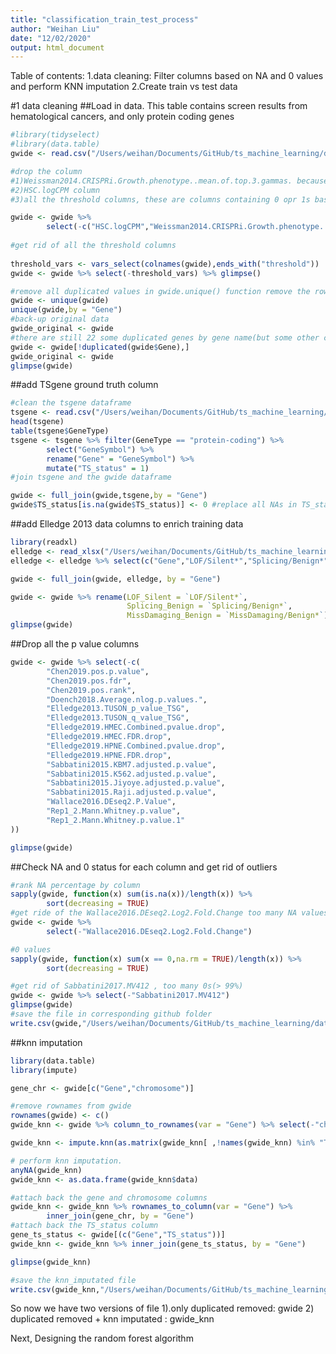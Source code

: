 ```yaml
---
title: "classification_train_test_process"
author: "Weihan Liu"
date: "12/02/2020"
output: html_document
---
```


Table of contents:
1.data cleaning: Filter columns based on NA and 0 values and perform KNN imputation
2.Create train vs test data


#1 data cleaning
##Load in data. This table contains screen results from hematological cancers, and only protein coding genes
```r
#library(tidyselect)
#library(data.table)
gwide <- read.csv("/Users/weihan/Documents/GitHub/ts_machine_learning/data/gwide_hema_classification/gwide.csv", stringsAsFactors = FALSE)

#drop the column 
#1)Weissman2014.CRISPRi.Growth.phenotype..mean.of.top.3.gammas. because most of the values are underpowered to detect tumor suppressors in CRISPRi screen, 
#2)HSC.logCPM column
#3)all the threshold columns, these are columns containing 0 opr 1s based on our judgement of whether they pass the thrshold

gwide <- gwide %>% 
        select(-c("HSC.logCPM","Weissman2014.CRISPRi.Growth.phenotype..mean.of.top.3.gammas.","X","X.1","X.2","GeneID"))
                    
#get rid of all the threshold columns
 
threshold_vars <- vars_select(colnames(gwide),ends_with("threshold"))
gwide <- gwide %>% select(-threshold_vars) %>% glimpse()

#remove all duplicated values in gwide.unique() function remove the rows whose all columns are identical(because I didn't specify "by =" here, so the removal of duplicated rows are based on all columns)
gwide <- unique(gwide)
unique(gwide,by = "Gene") 
#back-up original data
gwide_original <- gwide
#there are still 22 some duplicated genes by gene name(but some other columns differ, so they didn't get removed in the previous command, so let's do another round of removing duplicate by Gene name
gwide <- gwide[!duplicated(gwide$Gene),]
gwide_original <- gwide
glimpse(gwide)
```

##add TSgene ground truth column
```r
#clean the tsgene dataframe
tsgene <- read.csv("/Users/weihan/Documents/GitHub/ts_machine_learning/data/gwide_hema_classification/TSGene_all.csv",stringsAsFactors = FALSE)
head(tsgene)
table(tsgene$GeneType)
tsgene <- tsgene %>% filter(GeneType == "protein-coding") %>% 
        select("GeneSymbol") %>%
        rename("Gene" = "GeneSymbol") %>%
        mutate("TS_status" = 1)
#join tsgene and the gwide dataframe

gwide <- full_join(gwide,tsgene,by = "Gene")
gwide$TS_status[is.na(gwide$TS_status)] <- 0 #replace all NAs in TS_status column with 0s
```

##add Elledge 2013 data columns to enrich training data
```r
library(readxl)
elledge <- read_xlsx("/Users/weihan/Documents/GitHub/ts_machine_learning/data/gwide_hema_classification/elledge2013supplement.xlsx")
elledge <- elledge %>% select(c("Gene","LOF/Silent*","Splicing/Benign*","MissDamaging/Benign*"))

gwide <- full_join(gwide, elledge, by = "Gene")

gwide <- gwide %>% rename(LOF_Silent = `LOF/Silent*`,
                          Splicing_Benign = `Splicing/Benign*`,
                          MissDamaging_Benign = `MissDamaging/Benign*`)
glimpse(gwide)
```

##Drop all the p value columns
```r
gwide <- gwide %>% select(-c(
        "Chen2019.pos.p.value",
        "Chen2019.pos.fdr",
        "Chen2019.pos.rank",
        "Doench2018.Average.nlog.p.values.",
        "Elledge2013.TUSON_p_value_TSG",
        "Elledge2013.TUSON_q_value_TSG",
        "Elledge2019.HMEC.Combined.pvalue.drop",
        "Elledge2019.HMEC.FDR.drop",
        "Elledge2019.HPNE.Combined.pvalue.drop",
        "Elledge2019.HPNE.FDR.drop",
        "Sabbatini2015.KBM7.adjusted.p.value",
        "Sabbatini2015.K562.adjusted.p.value",
        "Sabbatini2015.Jiyoye.adjusted.p.value",
        "Sabbatini2015.Raji.adjusted.p.value",
        "Wallace2016.DEseq2.P.Value",
        "Rep1_2.Mann.Whitney.p.value",
        "Rep1_2.Mann.Whitney.p.value.1"
))

glimpse(gwide)
```



##Check NA and 0 status for each column and get rid of outliers
```r
#rank NA percentage by column
sapply(gwide, function(x) sum(is.na(x))/length(x)) %>% 
        sort(decreasing = TRUE)
#get ride of the Wallace2016.DEseq2.Log2.Fold.Change too many NA values(over 90 %)
gwide <- gwide %>% 
        select(-"Wallace2016.DEseq2.Log2.Fold.Change")

#0 values
sapply(gwide, function(x) sum(x == 0,na.rm = TRUE)/length(x)) %>%
        sort(decreasing = TRUE)

#get rid of Sabbatini2017.MV412 , too many 0s(> 99%)
gwide <- gwide %>% select(-"Sabbatini2017.MV412")
glimpse(gwide)
#save the file in corresponding github folder
write.csv(gwide,"/Users/weihan/Documents/GitHub/ts_machine_learning/data/gwide_hema_classification/gwide_dup_rm.csv")

```


##knn imputation
```r
library(data.table)
library(impute)

gene_chr <- gwide[c("Gene","chromosome")]

#remove rownames from gwide
rownames(gwide) <- c()
gwide_knn <- gwide %>% column_to_rownames(var = "Gene") %>% select(-"chromosome") 

gwide_knn <- impute.knn(as.matrix(gwide_knn[ ,!names(gwide_knn) %in% "TS_status"]),k = 10, rowmax = 1, colmax = 1, maxp = 1500, rng.seed=362436069)

# perform knn imputation.
anyNA(gwide_knn)
gwide_knn <- as.data.frame(gwide_knn$data)

#attach back the gene and chromosome columns
gwide_knn <- gwide_knn %>% rownames_to_column(var = "Gene") %>%
        inner_join(gene_chr, by = "Gene") 
#attach back the TS_status column
gene_ts_status <- gwide[(c("Gene","TS_status"))]
gwide_knn <- gwide_knn %>% inner_join(gene_ts_status, by = "Gene")

glimpse(gwide_knn)

#save the knn_imputated file 
write.csv(gwide_knn,"/Users/weihan/Documents/GitHub/ts_machine_learning/data/gwide_hema_classification/gwide_dup_rm_knn.csv")
```




So now we have two versions of file
1).only duplicated removed: gwide
2) duplicated removed + knn imputated : gwide_knn

Next, Designing the random forest algorithm




